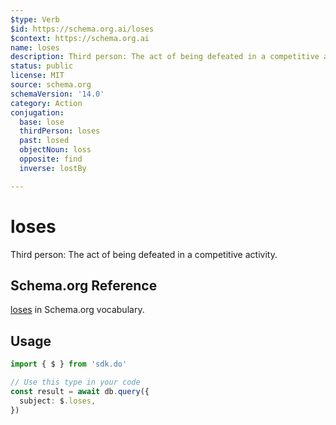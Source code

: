 ```yaml
---
$type: Verb
$id: https://schema.org.ai/loses
$context: https://schema.org.ai
name: loses
description: Third person: The act of being defeated in a competitive activity.
status: public
license: MIT
source: schema.org
schemaVersion: '14.0'
category: Action
conjugation:
  base: lose
  thirdPerson: loses
  past: losed
  objectNoun: loss
  opposite: find
  inverse: lostBy

---
```


# loses

Third person: The act of being defeated in a competitive activity.

## Schema.org Reference

[loses](https://schema.org/LoseAction) in Schema.org vocabulary.

## Usage

```typescript
import { $ } from 'sdk.do'

// Use this type in your code
const result = await db.query({
  subject: $.loses,
})
```
